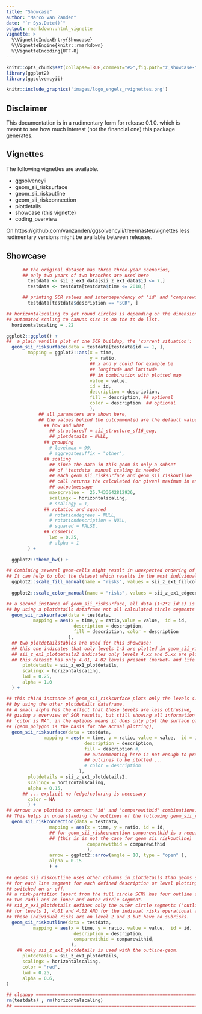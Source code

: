 ---
title: "Showcase"
author: "Marco van Zanden"
date: "`r Sys.Date()`"
output: rmarkdown::html_vignette
vignette: >
  %\VignetteIndexEntry{Showcase}
  %\VignetteEngine{knitr::rmarkdown}
  %\VignetteEncoding{UTF-8}
---
```{r,init,echo=FALSE,results=FALSE,warnings=FALSE,message=FALSE}
knitr::opts_chunk$set(collapse=TRUE,comment="#>",fig.path="z_showcase-")
library(ggplot2)
library(ggsolvencyii)
```
```{r,logo, out.width='25%', fig.align='right', echo=FALSE, border = FALSE}
knitr::include_graphics('images/logo_engels_rvignettes.png')
```

## Disclaimer

This documentation is in a rudimentary form for release 0.1.0. which is meant to see how much interest (not the financial one) this package generates.

## Vignettes
The following vignettes are available.  
 
* ggsolvencyii 
* geom_sii_risksurface
* geom_sii_riskoutline
* geom_sii_riskconnection
* plotdetails
* showcase (this vignette)
* coding_overview

On https://github.com/vanzanden/ggsolvencyii/tree/master/vignettes less rudimentary versions might be available between releases.

## Showcase

```{r, showcase}
      ## the original dataset has three three-year scenarios, 
      ## only two years of two branches are used here 
        testdata <- sii_z_ex1_data[sii_z_ex1_data$id <= 7,]
        testdata <- testdata[testdata$time <= 2018,]

      ## printing SCR values and interdependency of 'id' and 'comparewithid'
        testdata[testdata$description == "SCR", ]
```

```{r, showcase2,  fig.asp = 0.7, fig.width=7 }
## horizontalscaling to get round circles is depending on the dimensions of the canvas. 
## automated scaling to canvas size is on the to do list.
  horizontalscaling = .22 

ggplot2::ggplot() +
##  a plain vanilla plot of one SCR buildup, the 'current situation': 
  geom_sii_risksurface(data = testdata[testdata$id == 1, ], 
        mapping = ggplot2::aes(x = time, 
                               y = ratio,
                               ## x and y could for example be 
                               ## longitude and latitude 
                               ## in combination with plotted map
                               value = value, 
                               id = id, 
                               description = description, 
                               fill = description, ## optional
                               color = description  ## optional
                               ),
            ## all parameters are shown here, 
            ## the values behind the outcommented are the default values
              ## how and what
                ## structuredf = sii_structure_sf16_eng,
                ## plotdetails = NULL,
              ## grouping
                # levelmax = 99, 
                # aggregatesuffix = "other",
              ## scaling
                ## since the data in this geom is only a subset 
                ## of 'testdata' manual scaling is needed
                ## each geom_sii_risksurface and geom_sii_riskoutline
                ## call returns the calculated (or given) maximum in an
                ## outputmessage
                maxscrvalue =  25.7433642812936,
                scalingx = horizontalscaling, 
                # scalingy = 1,
              ## rotation and squared
                # rotationdegrees = NULL,
                # rotationdescription = NULL, 
                # squared = FALSE,
              ## cosmetic
                lwd = 0.25,
                # alpha = 1
        ) +
  
  ggplot2::theme_bw() +

## Combining several geom-calls might result in unexpected ordering of the legends
## It can help to plot the dataset which results in the most individual risks first.  
  ggplot2::scale_fill_manual(name = "risks", values = sii_z_ex1_fillcolors) +
  
  ggplot2::scale_color_manual(name = "risks", values = sii_z_ex1_edgecolors) +

## a second instance of geom_sii_risksurface, all data (1+2*2 id's) is used
## by using a plotdetails dataframe not all calculated circle segments are plotted
  geom_sii_risksurface(data = testdata, 
          mapping = aes(x = time,y = ratio,value = value,  id = id, 
                         description = description, 
                         fill = description, color = description
                       ),
  ## two plotdetailstables are used for this showcase: 
  ## this one indicates that only levels 1-3 are plotted in geom_sii_risksurface
  ## sii_z_ex1_plotdetails2 indicates only levels 4.xx and 5.xx are plotted
  ## this dataset has only 4.01, 4.02 levels present (market- and life subrisks )
      plotdetails = sii_z_ex1_plotdetails,
      scalingx = horizontalscaling, 
      lwd = 0.25,
      alpha = 1.0
  ) +

## this third instance of geom_sii_risksurface plots only the levels 4.01 and 4.02
## by using the other plotdetails dataframe.  
## A small alpha has the effect that these levels are less obtrusive, 
## giving a overview of SCR results, but still showing all information
## 'color is NA', in the options means it does only plot the surface of the polygons.
## (geom_polygon is the basis for the actual plotting),
  geom_sii_risksurface(data = testdata,
              mapping = aes(x = time, y = ratio, value = value,  id = id, 
                             description = description, 
                             fill = description #,
                             ## outcommenting here is not enough to prevent
                             ## outlines to be plotted ...
                             # color = description
                           ),
        plotdetails = sii_z_ex1_plotdetails2,
        scalingx = horizontalscaling, 
        alpha = 0.15,
      ## ... explicit no (edge)coloring is neccesary
        color = NA
        ) +
## Arrows are plotted to connect 'id' and 'comparewithid' combinations. 
## This helps in understanding the outlines of the following geom_sii_riskoutline call  
  geom_sii_riskconnection(data = testdata, 
                mapping = aes(x = time, y = ratio, id = id,
                ## for geom_sii_riskconnection comparewithid is a required aesthetic.
                ## (this is is not the case for geom_sii_riskoutline)
                              comparewithid = comparewithid
                              ), 
                arrow = ggplot2::arrow(angle = 10, type = "open" ), 
                alpha = 0.15
                ) +
  
## geoms_sii_riskoutline uses other columns in plotdetails than geoms_sii_risksurface
## for each line segment for each defined description or level plotting can be
## switched on or off.
## a risk-partition (apart from the full circle SCR) has four outline segments. 
## two radii and an inner and outer circle segment.
## sii_z_ex1_plotdetails defines only the outer circle segments ('outline2') to be plotted
## for levels 1, 4.01 and 4.02 AND for the indivual risks operational and cp-default.
## these individual risks are on level 2 and 3 but have no subrisks.
  geom_sii_riskoutline(data = testdata, 
          mapping = aes(x = time, y = ratio, value = value,  id = id, 
                         description = description, 
                         comparewithid = comparewithid,
                        ),
    ## only sii_z_ex1_plotdetails is used with the outline-geom.
      plotdetails = sii_z_ex1_plotdetails,
      scalingx = horizontalscaling, 
      color = "red",
      lwd = 0.25,
      alpha = 0.6,
) 

## cleanup ============================================================== =====
rm(testdata) ; rm(horizontalscaling)
## ====================================================================== =====
```
